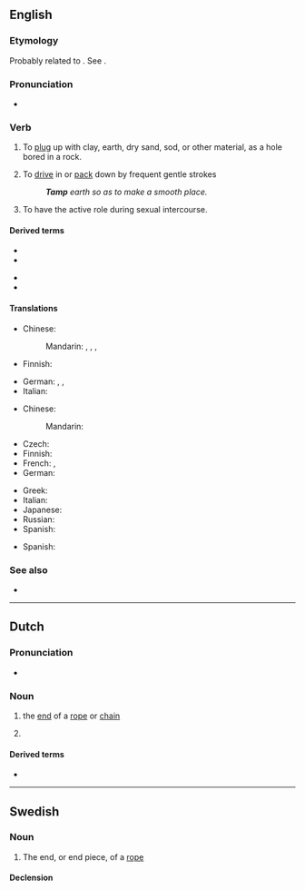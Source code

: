 {{also|tâmp}}
==English==

===Etymology===
Probably related to {{etyl|fr|en}} {{m|fr|tamponner||to plug or stop}}. See {{m|en|tampion}}.
: {{etystub|en}}

===Pronunciation===
* {{IPA|/tæmp/|lang=en}}

===Verb===
{{en-verb}}

# {{senseid|en|plugup}}{{lb|en|blasting}} To [[plug]] up with clay, earth, dry sand, sod, or other material, as a hole bored in a rock.
# To [[drive]] in or [[pack]] down by frequent gentle strokes
#: '''''Tamp''' earth so as to make a smooth place.''
# {{senseid|en|haveintercourse}}{{lb|en|sexual intercourse}} To have the active role during sexual intercourse.{{fact}}

====Derived terms====
{{der-top}}
* {{l|en|tamp down}}
* {{l|en|tamper}}
{{der-mid}}
* {{l|en|tamping iron}}
* {{l|en|tamping rod}}
{{der-bottom}}

====Translations====
{{trans-top|plug up with clay or other material}}
* Chinese:
*: Mandarin: {{t+|cmn|搗固}}, {{t+|cmn|捣固|tr=dǎogù}}, {{t+|cmn|夯實}}, {{t+|cmn|夯实|tr=hāngshí}}
* Finnish: {{t+|fi|tulpata}}
{{trans-mid}}
* German: {{t+|de|verstopfen}}, {{t+|de|zustopfen}}, {{t+|de|stopfen}}
* Italian: {{t|it|borrare}}
{{trans-bottom}}

{{trans-top|pack down}}
* Chinese:
*: Mandarin: {{t+|cmn|填塞|tr=tiánsè}}
* Czech: {{t|cs|udusat|pf}}
* Finnish: {{t+|fi|tampata}}
* French: {{t+|fr|tasser}}, {{t+|fr|compacter}}
* German: {{t+|de|stampfen}}
{{trans-mid}}
* Greek: {{t+|el|πατικώνω}}
* Italian: {{t-needed|it}}
* Japanese: {{t-needed|ja}}
* Russian: {{t-needed|ru}}
* Spanish: {{t+|es|apisonar}}
{{trans-bottom}}

{{checktrans-top}}
* Spanish: {{t+check|es|apisonar}}
{{trans-mid}}
{{trans-bottom}}

===See also===
* {{l|en|tampon}}

----

==Dutch==

===Pronunciation===
* {{audio|Nl-tamp.ogg|Audio|lang=nl}}

===Noun===
{{nl-noun|m|-en|tampje}}

# {{lb|nl|nautical}} the [[end]] of a [[rope]] or [[chain]]
# {{lb|nl|slang}} {{l|en|penis}}

====Derived terms====
* {{l|nl|tampeloeres}}

----

==Swedish==

===Noun===
{{sv-noun|c}}

# The end, or end piece, of a [[rope]]

====Declension====
{{sv-infl-noun-c-ar}}